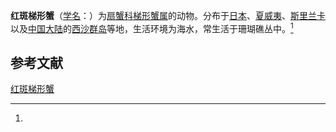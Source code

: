 {{Speciesbox
| name = 红斑梯形蟹
| status = 
| status_system = 
| image = Polinesia 2009 529.jpg
| genus = Trapezia
| species = rufopunctata
| authority = (Herbst, 1799)<ref name='id11855'>{{cite web| url =http://www.bioinfo.cn/db05/BjdwSpecies.php?action=view&id=11855| title =红斑梯形蟹| work =《中国动物物种编目数据库》| publisher =中国科学院微生物研究所| author =中国科学院动物研究所| accessdate =2009-04-28| deadurl =yes| archiveurl =https://web.archive.org/web/20160305040926/http://www.bioinfo.cn/db05/BjdwSpecies.php?action=view&id=11855| archivedate =2016-03-05}}</ref>
}}

'''红斑梯形蟹'''（[[学名|学名]]：{{lang|la|''Trapezia rufopunctata''}}）为[[扇蟹科|扇蟹科]][[梯形蟹属|梯形蟹属]]的动物。分布于[[日本|日本]]、[[夏威夷|夏威夷]]、[[斯里兰卡|斯里兰卡]]以及[[中国大陆|中国大陆]]的[[西沙群岛|西沙群岛]]等地，生活环境为海水，常生活于珊瑚礁丛中。<ref name='id11855'/>

== 参考文献 ==
{{reflist}}

{{Wikispecies|Trapezia rufopunctata}}
{{Taxonbar|from=Q5234450}}

[[Category:梯形蟹属|红斑梯形蟹]]


{{螃蟹小作品}}